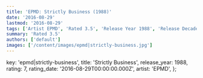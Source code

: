 ```yaml
---
title: 'EPMD: Strictly Business (1988)'
date: '2016-08-29'
lastmod: '2016-08-29'
tags: ['Artist EPMD', 'Rated 3.5', 'Release Year 1988', 'Release Decade 1980']
summary: 'Rated 3.5'
authors: ['default']
images: ['/content/images/epmd|strictly-business.jpg']
---
```


  key: 'epmd|strictly-business',
  title: 'Strictly Business',
  release_year: 1988,
  rating: 7,
  rating_date: '2016-08-29T00:00:00.000Z',
  artist: 'EPMD',
};

<MusicRating data={data} />
